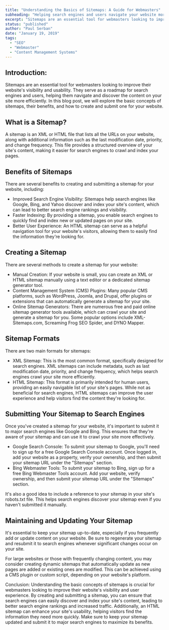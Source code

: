 ```yaml
---
title: "Understanding the Basics of Sitemaps: A Guide for Webmasters"
subheading: "Helping search engines and users navigate your website more efficiently."
excerpt: "Sitemaps are an essential tool for webmasters looking to improve their website's visibility and usability. They serve as a roadmap for search engines and users, helping them navigate and discover the content on your site more efficiently. In this blog post, we will explore the basic concepts of sitemaps, their benefits, and how to create and submit one for your website."
status: "published"
author: "Paul Serban"
date: "January 19, 2019"
tags:
  - "SEO"
  - "Webmaster"
  - "Content Management Systems"
---
```


## Introduction:

Sitemaps are an essential tool for webmasters looking to improve their website's visibility and usability. They serve as a roadmap for search engines and users, helping them navigate and discover the content on your site more efficiently. In this blog post, we will explore the basic concepts of sitemaps, their benefits, and how to create and submit one for your website.

## What is a Sitemap?
A sitemap is an XML or HTML file that lists all the URLs on your website, along with additional information such as the last modification date, priority, and change frequency. This file provides a structured overview of your site's content, making it easier for search engines to crawl and index your pages.

## Benefits of Sitemaps
There are several benefits to creating and submitting a sitemap for your website, including:

- Improved Search Engine Visibility: Sitemaps help search engines like Google, Bing, and Yahoo discover and index your site's content, which can lead to better search engine rankings and visibility.
- Faster Indexing: By providing a sitemap, you enable search engines to quickly find and index new or updated pages on your site.
- Better User Experience: An HTML sitemap can serve as a helpful navigation tool for your website's visitors, allowing them to easily find the information they're looking for.

## Creating a Sitemap
There are several methods to create a sitemap for your website:

- Manual Creation: If your website is small, you can create an XML or HTML sitemap manually using a text editor or a dedicated sitemap generator tool.
- Content Management System (CMS) Plugins: Many popular CMS platforms, such as WordPress, Joomla, and Drupal, offer plugins or extensions that can automatically generate a sitemap for your site.
- Online Sitemap Generators: There are numerous free and paid online sitemap generator tools available, which can crawl your site and generate a sitemap for you. Some popular options include XML-Sitemaps.com, Screaming Frog SEO Spider, and DYNO Mapper.

## Sitemap Formats
There are two main formats for sitemaps:

- XML Sitemap: This is the most common format, specifically designed for search engines. XML sitemaps can include metadata, such as last modification date, priority, and change frequency, which helps search engines crawl your site more efficiently.
- HTML Sitemap: This format is primarily intended for human users, providing an easily navigable list of your site's pages. While not as beneficial for search engines, HTML sitemaps can improve the user experience and help visitors find the content they're looking for.

## Submitting Your Sitemap to Search Engines
Once you've created a sitemap for your website, it's important to submit it to major search engines like Google and Bing. This ensures that they're aware of your sitemap and can use it to crawl your site more effectively.

- Google Search Console: To submit your sitemap to Google, you'll need to sign up for a free Google Search Console account. Once logged in, add your website as a property, verify your ownership, and then submit your sitemap URL under the "Sitemaps" section.
- Bing Webmaster Tools: To submit your sitemap to Bing, sign up for a free Bing Webmaster Tools account. Add your website, verify ownership, and then submit your sitemap URL under the "Sitemaps" section.

It's also a good idea to include a reference to your sitemap in your site's robots.txt file. This helps search engines discover your sitemap even if you haven't submitted it manually.

## Maintaining and Updating Your Sitemap

It's essential to keep your sitemap up-to-date, especially if you frequently add or update content on your website. Be sure to regenerate your sitemap and resubmit it to search engines whenever significant changes occur on your site.

For large websites or those with frequently changing content, you may consider creating dynamic sitemaps that automatically update as new pages are added or existing ones are modified. This can be achieved using a CMS plugin or custom script, depending on your website's platform.

Conclusion:
Understanding the basic concepts of sitemaps is crucial for webmasters looking to improve their website's visibility and user experience. By creating and submitting a sitemap, you can ensure that search engines can easily discover and index your site's content, leading to better search engine rankings and increased traffic. Additionally, an HTML sitemap can enhance your site's usability, helping visitors find the information they need more quickly. Make sure to keep your sitemap updated and submit it to major search engines to maximize its benefits.
